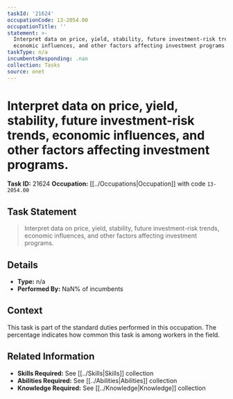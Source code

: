 ```yaml
---
taskId: '21624'
occupationCode: 13-2054.00
occupationTitle: ''
statement: >-
  Interpret data on price, yield, stability, future investment-risk trends,
  economic influences, and other factors affecting investment programs.
taskType: n/a
incumbentsResponding: .nan
collection: Tasks
source: onet
---
```

# Interpret data on price, yield, stability, future investment-risk trends, economic influences, and other factors affecting investment programs.

**Task ID:** 21624
**Occupation:** [[../Occupations|Occupation]] with code `13-2054.00`

## Task Statement

> Interpret data on price, yield, stability, future investment-risk trends, economic influences, and other factors affecting investment programs.

## Details

- **Type:** n/a
- **Performed By:** NaN% of incumbents

## Context

This task is part of the standard duties performed in this occupation. The percentage indicates how common this task is among workers in the field.

## Related Information

- **Skills Required:** See [[../Skills|Skills]] collection
- **Abilities Required:** See [[../Abilities|Abilities]] collection
- **Knowledge Required:** See [[../Knowledge|Knowledge]] collection
